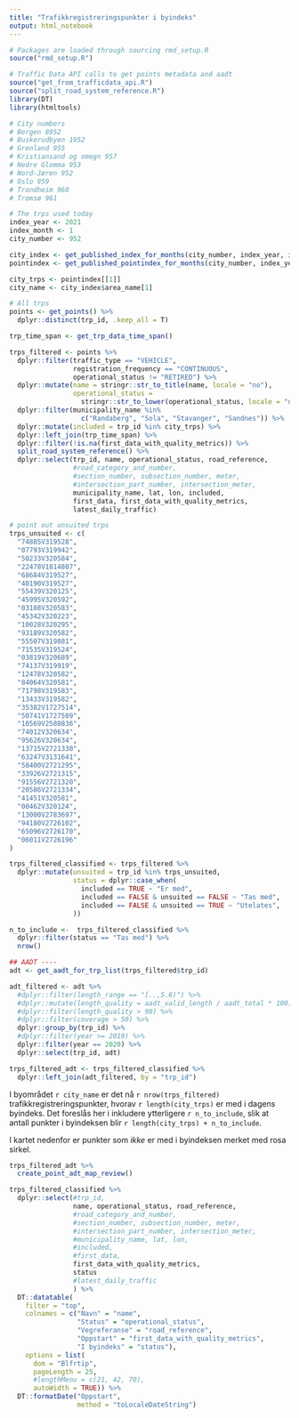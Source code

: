 ```yaml
---
title: "Trafikkregistreringspunkter i byindeks"
output: html_notebook
---
```


```r
# Packages are loaded through sourcing rmd_setup.R
source("rmd_setup.R")

# Traffic Data API calls to get points metadata and aadt
source("get_from_trafficdata_api.R")
source("split_road_system_reference.R")
library(DT)
library(htmltools)
```


```r
# City numbers
# Bergen 8952                 
# Buskerudbyen 1952           
# Grenland 955                
# Kristiansand og omegn 957   
# Nedre Glomma 953            
# Nord-Jæren 952              
# Oslo 959                    
# Trondheim 960
# Tromsø 961                  

# The trps used today
index_year <- 2021
index_month <- 1
city_number <- 952

city_index <- get_published_index_for_months(city_number, index_year, index_month)
pointindex <- get_published_pointindex_for_months(city_number, index_year, index_month)

city_trps <- pointindex[[1]]
city_name <- city_index$area_name[1]

# All trps
points <- get_points() %>%
  dplyr::distinct(trp_id, .keep_all = T) 

trp_time_span <- get_trp_data_time_span()

trps_filtered <- points %>%
  dplyr::filter(traffic_type == "VEHICLE",
                registration_frequency == "CONTINUOUS",
                operational_status != "RETIRED") %>% 
  dplyr::mutate(name = stringr::str_to_title(name, locale = "no"),
                operational_status = 
                  stringr::str_to_lower(operational_status, locale = "no")) %>% 
  dplyr::filter(municipality_name %in% 
                  c("Randaberg", "Sola", "Stavanger", "Sandnes")) %>% 
  dplyr::mutate(included = trp_id %in% city_trps) %>% 
  dplyr::left_join(trp_time_span) %>% 
  dplyr::filter(!is.na(first_data_with_quality_metrics)) %>% 
  split_road_system_reference() %>% 
  dplyr::select(trp_id, name, operational_status, road_reference,
                #road_category_and_number,
                #section_number, subsection_number, meter,
                #intersection_part_number, intersection_meter,
                municipality_name, lat, lon, included,
                first_data, first_data_with_quality_metrics,
                latest_daily_traffic)

# point out unsuited trps
trps_unsuited <- c(
  "74885V319528",
  "07793V319942",
  "50233V320584",
  "22478V1814807",
  "68684V319527",
  "40190V319527",
  "55439V320125",
  "45995V320592",
  "03108V320583",
  "45342V320223",
  "10028V320295",
  "93189V320582",
  "55507V319881",
  "71535V319524",
  "03819V320689",
  "74137V319919",
  "12478V320582",
  "84064V320581",
  "71798V319583",
  "13433V319582",
  "35382V1727514",
  "50741V1727509",
  "10569V2580836",
  "74012V320634",
  "95626V320634",
  "13715V2721330",
  "63247V3131641",
  "58400V2721295",
  "33926V2721315",
  "91556V2721320",
  "20586V2721334",
  "41451V320581",
  "00462V320124",
  "13000V2783697",
  "94180V2726102",
  "65096V2726170",
  "06011V2726196"
)

trps_filtered_classified <- trps_filtered %>% 
  dplyr::mutate(unsuited = trp_id %in% trps_unsuited,
                status = dplyr::case_when(
                  included == TRUE ~ "Er med",
                  included == FALSE & unsuited == FALSE ~ "Tas med",
                  included == FALSE & unsuited == TRUE ~ "Utelates",
                ))

n_to_include <-  trps_filtered_classified %>% 
  dplyr::filter(status == "Tas med") %>% 
  nrow()

## AADT ----
adt <- get_aadt_for_trp_list(trps_filtered$trp_id)

adt_filtered <- adt %>%
  #dplyr::filter(length_range == "[..,5.6)") %>%
  #dplyr::mutate(length_quality = aadt_valid_length / aadt_total * 100) %>%
  #dplyr::filter(length_quality > 90) %>%
  #dplyr::filter(coverage > 50) %>%
  dplyr::group_by(trp_id) %>%
  #dplyr::filter(year >= 2019) %>%
  dplyr::filter(year == 2020) %>%
  dplyr::select(trp_id, adt)

trps_filtered_adt <- trps_filtered_classified %>% 
  dplyr::left_join(adt_filtered, by = "trp_id")
```

I byområdet `r city_name` er det nå `r nrow(trps_filtered)` trafikkregistreringspunkter, hvorav `r length(city_trps)` er med i dagens byindeks. Det foreslås her i inkludere ytterligere `r n_to_include`, slik at antall punkter i byindeksen blir `r length(city_trps) + n_to_include`.

I kartet nedenfor er punkter som _ikke_ er med i byindeksen merket med rosa sirkel.

```r
trps_filtered_adt %>% 
  create_point_adt_map_review()
```


```r
trps_filtered_classified %>%
  dplyr::select(#trp_id, 
                name, operational_status, road_reference,
                #road_category_and_number,
                #section_number, subsection_number, meter,
                #intersection_part_number, intersection_meter,
                #municipality_name, lat, lon, 
                #included,
                #first_data, 
                first_data_with_quality_metrics,
                status
                #latest_daily_traffic
                ) %>% 
  DT::datatable(
    filter = "top",
    colnames = c("Navn" = "name",
                 "Status" = "operational_status",
                 "Vegreferanse" = "road_reference",
                 "Oppstart" = "first_data_with_quality_metrics",
                 "I byindeks" = "status"),
    options = list(
      dom = "Blfrtip",
      pageLength = 25,
      #lengthMenu = c(21, 42, 70),
      autoWidth = TRUE)) %>% 
  DT::formatDate("Oppstart",
                 method = "toLocaleDateString")
```


